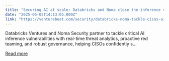 ```yaml
---
title: "Securing AI at scale: Databricks and Noma close the inference vulnerability gap"
date: "2025-06-05T14:13:05.000Z"
link: "https://venturebeat.com/security/databricks-noma-tackle-cisos-ai-inference-nightmare/"
---
```


Databricks Ventures and Noma Security partner to tackle critical AI inference vulnerabilities with real-time threat analytics, proactive red teaming, and robust governance, helping CISOs confidently s...

[Read more](https://venturebeat.com/security/databricks-noma-tackle-cisos-ai-inference-nightmare/)
